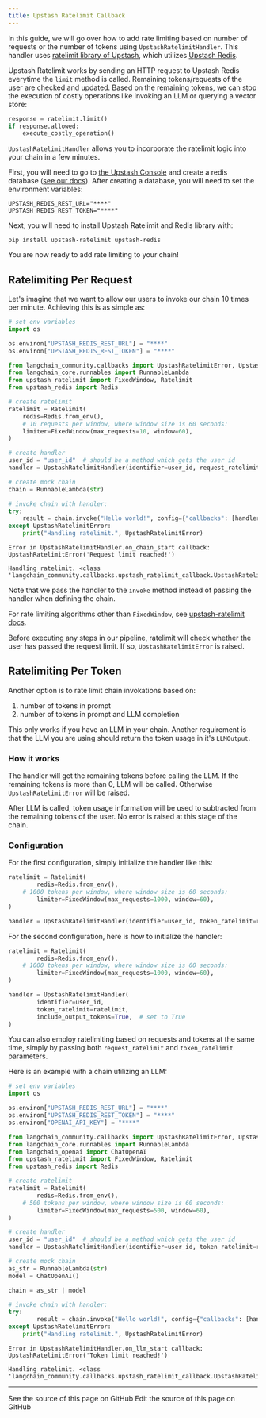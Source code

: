 ```yaml
---
title: Upstash Ratelimit Callback
---
```


In this guide, we will go over how to add rate limiting based on number of requests or the number of tokens using `UpstashRatelimitHandler`. This handler uses [ratelimit library of Upstash](https://github.com/upstash/ratelimit-py/), which utilizes [Upstash Redis](https://upstash.com/docs/redis/overall/getstarted).

Upstash Ratelimit works by sending an HTTP request to Upstash Redis everytime the `limit` method is called. Remaining tokens/requests of the user are checked and updated. Based on the remaining tokens, we can stop the execution of costly operations like invoking an LLM or querying a vector store:

```py
response = ratelimit.limit()
if response.allowed:
    execute_costly_operation()
```

`UpstashRatelimitHandler` allows you to incorporate the ratelimit logic into your chain in a few minutes.

First, you will need to go to [the Upstash Console](https://console.upstash.com/login) and create a redis database ([see our docs](https://upstash.com/docs/redis/overall/getstarted)). After creating a database, you will need to set the environment variables:

```
UPSTASH_REDIS_REST_URL="****"
UPSTASH_REDIS_REST_TOKEN="****"
```

Next, you will need to install Upstash Ratelimit and Redis library with:

```
pip install upstash-ratelimit upstash-redis
```

You are now ready to add rate limiting to your chain!

## Ratelimiting Per Request

Let's imagine that we want to allow our users to invoke our chain 10 times per minute. Achieving this is as simple as:

```python
# set env variables
import os

os.environ["UPSTASH_REDIS_REST_URL"] = "****"
os.environ["UPSTASH_REDIS_REST_TOKEN"] = "****"

from langchain_community.callbacks import UpstashRatelimitError, UpstashRatelimitHandler
from langchain_core.runnables import RunnableLambda
from upstash_ratelimit import FixedWindow, Ratelimit
from upstash_redis import Redis

# create ratelimit
ratelimit = Ratelimit(
    redis=Redis.from_env(),
    # 10 requests per window, where window size is 60 seconds:
    limiter=FixedWindow(max_requests=10, window=60),
)

# create handler
user_id = "user_id"  # should be a method which gets the user id
handler = UpstashRatelimitHandler(identifier=user_id, request_ratelimit=ratelimit)

# create mock chain
chain = RunnableLambda(str)

# invoke chain with handler:
try:
    result = chain.invoke("Hello world!", config={"callbacks": [handler]})
except UpstashRatelimitError:
    print("Handling ratelimit.", UpstashRatelimitError)
```

```output
Error in UpstashRatelimitHandler.on_chain_start callback: UpstashRatelimitError('Request limit reached!')
```
```output
Handling ratelimit. <class 'langchain_community.callbacks.upstash_ratelimit_callback.UpstashRatelimitError'>
```

Note that we pass the handler to the `invoke` method instead of passing the handler when defining the chain.

For rate limiting algorithms other than `FixedWindow`, see [upstash-ratelimit docs](https://github.com/upstash/ratelimit-py?tab=readme-ov-file#ratelimiting-algorithms).

Before executing any steps in our pipeline, ratelimit will check whether the user has passed the request limit. If so, `UpstashRatelimitError` is raised.

## Ratelimiting Per Token

Another option is to rate limit chain invokations based on:

1. number of tokens in prompt
2. number of tokens in prompt and LLM completion

This only works if you have an LLM in your chain. Another requirement is that the LLM you are using should return the token usage in it's `LLMOutput`.

### How it works

The handler will get the remaining tokens before calling the LLM. If the remaining tokens is more than 0, LLM will be called. Otherwise `UpstashRatelimitError` will be raised.

After LLM is called, token usage information will be used to subtracted from the remaining tokens of the user. No error is raised at this stage of the chain.

### Configuration

For the first configuration, simply initialize the handler like this:

```python
ratelimit = Ratelimit(
        redis=Redis.from_env(),
    # 1000 tokens per window, where window size is 60 seconds:
        limiter=FixedWindow(max_requests=1000, window=60),
)

handler = UpstashRatelimitHandler(identifier=user_id, token_ratelimit=ratelimit)
```

For the second configuration, here is how to initialize the handler:

```python
ratelimit = Ratelimit(
        redis=Redis.from_env(),
    # 1000 tokens per window, where window size is 60 seconds:
        limiter=FixedWindow(max_requests=1000, window=60),
)

handler = UpstashRatelimitHandler(
        identifier=user_id,
        token_ratelimit=ratelimit,
        include_output_tokens=True,  # set to True
)
```

You can also employ ratelimiting based on requests and tokens at the same time, simply by passing both `request_ratelimit` and `token_ratelimit` parameters.

Here is an example with a chain utilizing an LLM:

```python
# set env variables
import os

os.environ["UPSTASH_REDIS_REST_URL"] = "****"
os.environ["UPSTASH_REDIS_REST_TOKEN"] = "****"
os.environ["OPENAI_API_KEY"] = "****"

from langchain_community.callbacks import UpstashRatelimitError, UpstashRatelimitHandler
from langchain_core.runnables import RunnableLambda
from langchain_openai import ChatOpenAI
from upstash_ratelimit import FixedWindow, Ratelimit
from upstash_redis import Redis

# create ratelimit
ratelimit = Ratelimit(
        redis=Redis.from_env(),
    # 500 tokens per window, where window size is 60 seconds:
        limiter=FixedWindow(max_requests=500, window=60),
)

# create handler
user_id = "user_id"  # should be a method which gets the user id
handler = UpstashRatelimitHandler(identifier=user_id, token_ratelimit=ratelimit)

# create mock chain
as_str = RunnableLambda(str)
model = ChatOpenAI()

chain = as_str | model

# invoke chain with handler:
try:
        result = chain.invoke("Hello world!", config={"callbacks": [handler]})
except UpstashRatelimitError:
    print("Handling ratelimit.", UpstashRatelimitError)
```

```output
Error in UpstashRatelimitHandler.on_llm_start callback: UpstashRatelimitError('Token limit reached!')
```
```output
Handling ratelimit. <class 'langchain_community.callbacks.upstash_ratelimit_callback.UpstashRatelimitError'>
```

---

<CardGroup cols={2}>
  <Card title="View Source" icon="eye" href="https://github.com/langchain-ai/docs/blob/main/src/oss/python/integrations/callbacks/upstash_ratelimit.mdx">
    See the source of this page on GitHub
  </Card>
  <Card title="Edit Source" icon="pen-to-square" href="https://github.com/langchain-ai/docs/edit/main/src/oss/python/integrations/callbacks/upstash_ratelimit.mdx">
    Edit the source of this page on GitHub
  </Card>
</CardGroup>
